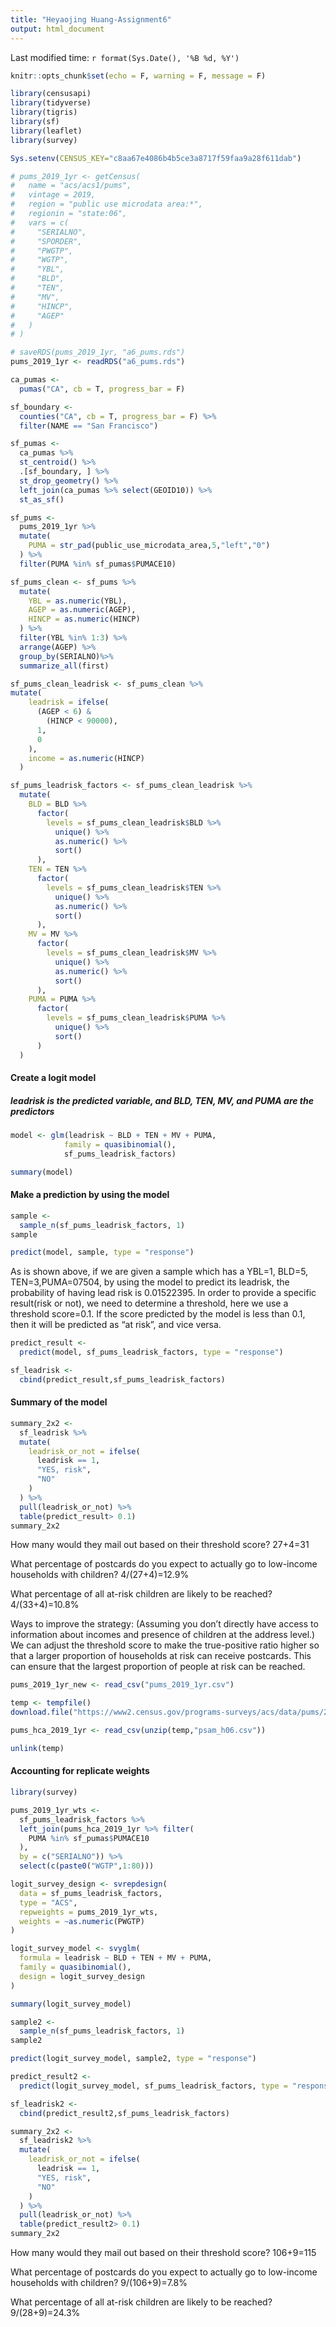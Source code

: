 ```yaml
---
title: "Heyaojing Huang-Assignment6"
output: html_document
---
```

Last modified time:
`r format(Sys.Date(), '%B %d, %Y')`

```r
knitr::opts_chunk$set(echo = F, warning = F, message = F)
```

```r
library(censusapi)
library(tidyverse)
library(tigris)
library(sf)
library(leaflet)
library(survey)

Sys.setenv(CENSUS_KEY="c8aa67e4086b4b5ce3a8717f59faa9a28f611dab")
```

```r
# pums_2019_1yr <- getCensus(
#   name = "acs/acs1/pums",
#   vintage = 2019,
#   region = "public use microdata area:*", 
#   regionin = "state:06",
#   vars = c(
#     "SERIALNO",
#     "SPORDER",
#     "PWGTP",
#     "WGTP",
#     "YBL",
#     "BLD",
#     "TEN",
#     "MV",
#     "HINCP",
#     "AGEP"
#   )
# )
```
```r
# saveRDS(pums_2019_1yr, "a6_pums.rds")
pums_2019_1yr <- readRDS("a6_pums.rds")
```

```r
ca_pumas <-
  pumas("CA", cb = T, progress_bar = F)

sf_boundary <-
  counties("CA", cb = T, progress_bar = F) %>%
  filter(NAME == "San Francisco")

sf_pumas <-
  ca_pumas %>% 
  st_centroid() %>% 
  .[sf_boundary, ] %>% 
  st_drop_geometry() %>% 
  left_join(ca_pumas %>% select(GEOID10)) %>% 
  st_as_sf()
```

```r
sf_pums <-
  pums_2019_1yr %>% 
  mutate(
    PUMA = str_pad(public_use_microdata_area,5,"left","0")
  ) %>%  
  filter(PUMA %in% sf_pumas$PUMACE10)
```
```r
sf_pums_clean <- sf_pums %>%
  mutate(
    YBL = as.numeric(YBL),
    AGEP = as.numeric(AGEP),
    HINCP = as.numeric(HINCP)
  ) %>%
  filter(YBL %in% 1:3) %>%
  arrange(AGEP) %>%
  group_by(SERIALNO)%>%
  summarize_all(first)
```

```r
sf_pums_clean_leadrisk <- sf_pums_clean %>%
mutate(
    leadrisk = ifelse(
      (AGEP < 6) &
        (HINCP < 90000),
      1,
      0
    ),
    income = as.numeric(HINCP)
  ) 
```

```r
sf_pums_leadrisk_factors <- sf_pums_clean_leadrisk %>% 
  mutate(
    BLD = BLD %>% 
      factor(
        levels = sf_pums_clean_leadrisk$BLD %>% 
          unique() %>%
          as.numeric() %>% 
          sort()
      ),
    TEN = TEN %>% 
      factor(
        levels = sf_pums_clean_leadrisk$TEN %>% 
          unique() %>%
          as.numeric() %>% 
          sort()
      ),
    MV = MV %>% 
      factor(
        levels = sf_pums_clean_leadrisk$MV %>% 
          unique() %>%
          as.numeric() %>% 
          sort()
      ),
    PUMA = PUMA %>% 
      factor(
        levels = sf_pums_clean_leadrisk$PUMA %>% 
          unique() %>%
          sort()
      )
  )
```

#### Create a logit model
##### leadrisk is the predicted variable, and BLD, TEN, MV, and PUMA are the predictors
```r
model <- glm(leadrisk ~ BLD + TEN + MV + PUMA,
            family = quasibinomial(),
            sf_pums_leadrisk_factors)

summary(model)
```
#### Make a prediction by using the model
```r
sample <- 
  sample_n(sf_pums_leadrisk_factors, 1)
sample
```
```r
predict(model, sample, type = "response")
```

As is shown above, if we are given a sample which has a YBL=1, BLD=5, TEN=3,PUMA=07504, by using the model to predict its leadrisk, the probability of having lead risk is 0.01522395. In order to provide a 
specific result(risk or not), we need to determine a threshold, here we use a threshold score=0.1. If the score predicted by the model is less than 0.1, then it will be predicted as "at risk", and vice versa.

```r
predict_result <-
  predict(model, sf_pums_leadrisk_factors, type = "response")
```

```r
sf_leadrisk <-
  cbind(predict_result,sf_pums_leadrisk_factors)
```

#### Summary of the model
```r
summary_2x2 <-
  sf_leadrisk %>% 
  mutate(
    leadrisk_or_not = ifelse(
      leadrisk == 1, 
      "YES, risk", 
      "NO"
    )
  ) %>% 
  pull(leadrisk_or_not) %>% 
  table(predict_result> 0.1)
summary_2x2
```
How many would they mail out based on their threshold score? 
27+4=31

What percentage of postcards do you expect to actually go to low-income households with children? 
4/(27+4)=12.9%

What percentage of all at-risk children are likely to be reached? 
4/(33+4)=10.8%

Ways to improve the strategy:
(Assuming you don’t directly have access to information about incomes and presence of children at the address level.)
We can adjust the threshold score to make the true-positive ratio higher so that a larger proportion of households at risk can receive postcards. This can ensure that the largest proportion of people at risk can be reached.


```r
pums_2019_1yr_new <- read_csv("pums_2019_1yr.csv")
```
```r
temp <- tempfile()
download.file("https://www2.census.gov/programs-surveys/acs/data/pums/2019/1-Year/csv_hca.zip",destfile = temp)

pums_hca_2019_1yr <- read_csv(unzip(temp,"psam_h06.csv"))

unlink(temp)
```
#### Accounting for replicate weights
```r
library(survey)

pums_2019_1yr_wts <-
  sf_pums_leadrisk_factors %>%
  left_join(pums_hca_2019_1yr %>% filter(
    PUMA %in% sf_pumas$PUMACE10
  ),
  by = c("SERIALNO")) %>%
  select(c(paste0("WGTP",1:80)))


```

```r
logit_survey_design <- svrepdesign(
  data = sf_pums_leadrisk_factors,
  type = "ACS",
  repweights = pums_2019_1yr_wts,
  weights = ~as.numeric(PWGTP)
)
```

```r
logit_survey_model <- svyglm(
  formula = leadrisk ~ BLD + TEN + MV + PUMA,
  family = quasibinomial(),
  design = logit_survey_design
)
```

```r
summary(logit_survey_model)
```

```r
sample2 <- 
  sample_n(sf_pums_leadrisk_factors, 1)
sample2
```

```r
predict(logit_survey_model, sample2, type = "response")
```
```r
predict_result2 <-
  predict(logit_survey_model, sf_pums_leadrisk_factors, type = "response")
```

```r
sf_leadrisk2 <-
  cbind(predict_result2,sf_pums_leadrisk_factors)
```

```r
summary_2x2 <-
  sf_leadrisk2 %>% 
  mutate(
    leadrisk_or_not = ifelse(
      leadrisk == 1, 
      "YES, risk", 
      "NO"
    )
  ) %>% 
  pull(leadrisk_or_not) %>% 
  table(predict_result2> 0.1)
summary_2x2
```

How many would they mail out based on their threshold score? 
106+9=115

What percentage of postcards do you expect to actually go to low-income households with children? 
9/(106+9)=7.8%

What percentage of all at-risk children are likely to be reached? 
9/(28+9)=24.3%